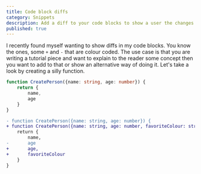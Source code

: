 ```yaml
---
title: Code block diffs
category: Snippets
description: Add a diff to your code blocks to show a user the changes
published: true
---
```


I recently found myself wanting to show diffs in my code blocks. You know the ones, some `+` and `-` that are colour coded. The use case is that you are writing a tutorial piece and want to explain to the reader some concept then you want to add to that or show an alternative way of doing it. Let's take a look by creating a silly function.

```typescript
function CreatePerson({name: string, age: number}) {
    return {
        name,
        age
    }
}
```

```diff
- function CreatePerson({name: string, age: number}) {
+ function CreatePerson({name: string, age: number, favoriteColour: string}) {
    return {
        name,
-       age
+       age,
+       favoriteColour
    }
}
```
